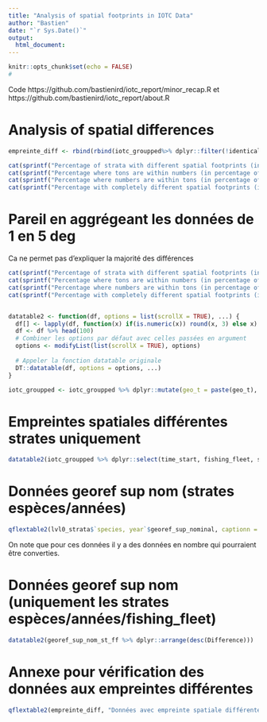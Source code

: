 ```yaml
---
title: "Analysis of spatial footprints in IOTC Data"
author: "Bastien"
date: "`r Sys.Date()`"
output:
  html_document:
---
```


```r

knitr::opts_chunk$set(echo = FALSE)
# 
```


Code https://github.com/bastienird/iotc_report/minor_recap.R et https://github.com/bastienird/iotc_report/about.R

# Analysis of spatial differences


```r
empreinte_diff <- rbind(rbind(iotc_groupped%>% dplyr::filter(!identical_groups) %>% dplyr::filter(!geo_no_in_geo_t & !geo_t_in_geo_no) %>% dplyr::mutate(kesako = "Pas d'inclusion")%>% dplyr::slice_head(n=1), iotc_groupped%>% dplyr::filter(!identical_groups)%>% dplyr::filter(geo_t_in_geo_no)%>% dplyr::mutate(kesako = "Tonnes incluses dans nombre")%>% dplyr::slice_head(n=1)), iotc_groupped%>% dplyr::filter(!identical_groups)%>% dplyr::filter(geo_no_in_geo_t)%>% dplyr::slice_head(n=1) %>% dplyr::mutate(kesako = "Nombre inclus dans tonnnes"))%>% dplyr::mutate(geo_t = paste(geo_t), geo_no = paste(geo_no))
```

```r
cat(sprintf("Percentage of strata with different spatial footprints (in percentage of double united stratas): %.2f%%\n\n", diff_percent))
cat(sprintf("Percentage where tons are within numbers (in percentage of double united stratas): %.2f%%\n\n", diff_t_in_no))
cat(sprintf("Percentage where numbers are within tons (in percentage of double united stratas): %.2f%%\n\n", diff_no_in_t))
cat(sprintf("Percentage with completely different spatial footprints (in percentage of double united stratas): %.2f%%\n\n", partial_diff))
```



# Pareil en aggrégeant les données de 1 en 5 deg

Ca ne permet pas d'expliquer la majorité des différences

```r


cat(sprintf("Percentage of strata with different spatial footprints (in percentage of double united stratas): %.2f%%\n\n", diff_percent_agg))
cat(sprintf("Percentage where tons are within numbers (in percentage of double united stratas): %.2f%%\n\n", diff_t_in_no_agg))
cat(sprintf("Percentage where numbers are within tons (in percentage of double united stratas): %.2f%%\n\n", diff_no_in_t_agg))
cat(sprintf("Percentage with completely different spatial footprints (in percentage of double united stratas): %.2f%%\n\n", partial_diff_agg))



```

```r
datatable2 <- function(df, options = list(scrollX = TRUE), ...) {
  df[] <- lapply(df, function(x) if(is.numeric(x)) round(x, 3) else x)
  df <- df %>% head(100)
  # Combiner les options par défaut avec celles passées en argument
  options <- modifyList(list(scrollX = TRUE), options)
  
  # Appeler la fonction datatable originale
  DT::datatable(df, options = options, ...)
}

iotc_groupped <- iotc_groupped %>% dplyr::mutate(geo_t = paste(geo_t), geo_no = paste(geo_no)) %>% dplyr::filter(!identical_groups)
```

# Empreintes spatiales différentes strates uniquement

```r

datatable2(iotc_groupped %>% dplyr::select(time_start, fishing_fleet, species, gear_type) %>% dplyr::distinct())

```

# Données georef sup nom (strates espèces/années)


```r

qflextable2(lvl0_strata$`species, year`$georef_sup_nominal, captionn = "Strates supérieures en Georef que en nominales sur comparaison espèces/année")

```

On note que pour ces données il y a des données en nombre qui pourraient être converties.  

# Données georef sup nom (uniquement les strates espèces/années/fishing_fleet)

```r

datatable2(georef_sup_nom_st_ff %>% dplyr::arrange(desc(Difference)))

```

# Annexe pour vérification des données aux empreintes différentes

```r

qflextable2(empreinte_diff, "Données avec empreinte spatiale différentes (3 exemples)")

```
